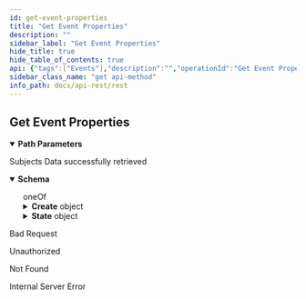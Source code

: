 ```yaml
---
id: get-event-properties
title: "Get Event Properties"
description: ""
sidebar_label: "Get Event Properties"
hide_title: true
hide_table_of_contents: true
api: {"tags":["Events"],"description":"","operationId":"Get Event Properties","parameters":[{"name":"id","in":"path","description":"Subject's unique id","required":true,"deprecated":false,"schema":{"type":"string"}},{"name":"sn","in":"path","description":"Event sn","required":true,"deprecated":false,"schema":{"type":"integer","format":"int64"}}],"responses":{"200":{"description":"Subjects Data successfully retrieved","content":{"application/json":{"schema":{"oneOf":[{"type":"object","properties":{"Create":{"type":"object","required":["governance_id","schema_id","namespace","payload"],"properties":{"governance_id":{"type":"string"},"namespace":{"type":"string"},"payload":{"oneOf":[{"type":"object","properties":{"Json":{"type":"string"}}},{"type":"object","properties":{"JsonPatch":{"type":"string"}}}]},"schema_id":{"type":"string"}}}}},{"type":"object","properties":{"State":{"type":"object","required":["subject_id","payload"],"properties":{"payload":{"oneOf":[{"type":"object","properties":{"Json":{"type":"string"}}},{"type":"object","properties":{"JsonPatch":{"type":"string"}}}]},"subject_id":{"type":"string"}}}}}]},"example":{"State":{"payload":{"Json":"{\"localizacion\":\"Argentina\",\"temperatura\":-3}"},"subject_id":"JKZgYhPjQdWNWWwkac0wSwqLKoOJsT0QimJmj6zjimWc"}}}}},"400":{"description":"Bad Request"},"401":{"description":"Unauthorized"},"404":{"description":"Not Found"},"500":{"description":"Internal Server Error"}},"deprecated":false,"security":[{"api_key":[]}],"method":"get","path":"/api/subjects/{id}/events/{sn}/properties","securitySchemes":{"api_key":{"type":"apiKey","in":"header","name":"x-api-key"}},"info":{"title":"rest","description":"","contact":{"name":""},"license":{"name":""},"version":"0.1.0"},"postman":{"name":"Get Event Properties","description":{"content":"","type":"text/plain"},"url":{"path":["api","subjects",":id","events",":sn","properties"],"host":["{{baseUrl}}"],"query":[],"variable":[{"disabled":false,"description":{"content":"(Required) Subject's unique id","type":"text/plain"},"type":"any","value":"","key":"id"},{"disabled":false,"description":{"content":"(Required) Event sn","type":"text/plain"},"type":"any","value":"","key":"sn"}]},"header":[{"key":"Accept","value":"application/json"}],"method":"GET","auth":{"type":"apikey","apikey":[{"type":"any","value":"x-api-key","key":"key"},{"type":"any","value":"<API Key>","key":"value"},{"type":"any","value":"header","key":"in"}]}}}
sidebar_class_name: "get api-method"
info_path: docs/api-rest/rest
---
```



## Get Event Properties

<details style={{"marginBottom":"1rem"}} data-collapsed={false} open={true}><summary style={{}}><strong>Path Parameters</strong></summary><div><ul><ParamsItem className={"paramsItem"} param={{"name":"id","in":"path","description":"Subject's unique id","required":true,"deprecated":false,"schema":{"type":"string"}}}></ParamsItem><ParamsItem className={"paramsItem"} param={{"name":"sn","in":"path","description":"Event sn","required":true,"deprecated":false,"schema":{"type":"integer","format":"int64"}}}></ParamsItem></ul></div></details><div><ApiTabs><TabItem label={"200"} value={"200"}><div>

Subjects Data successfully retrieved

</div><div><MimeTabs schemaType={"response"}><TabItem label={"application/json"} value={"application/json"}><SchemaTabs><TabItem label={"Schema"} value={"Schema"}><details style={{}} data-collapsed={false} open={true}><summary style={{"textAlign":"left"}}><strong>Schema</strong></summary><div style={{"textAlign":"left","marginLeft":"1rem"}}></div><ul style={{"marginLeft":"1rem"}}><div><div><span className={"badge badge--info"}>oneOf</span><SchemaTabs><TabItem label={"MOD1"} value={"0-item-properties"}><SchemaItem collapsible={true} className={"schemaItem"}><details style={{}}><summary style={{}}><strong>Create</strong><span style={{"opacity":"0.6"}}> object</span></summary><div style={{"marginLeft":"1rem"}}><SchemaItem collapsible={false} name={"governance_id"} required={false} schemaDescription={undefined} schemaName={"string"} qualifierMessage={undefined} defaultValue={undefined}></SchemaItem><SchemaItem collapsible={false} name={"namespace"} required={false} schemaDescription={undefined} schemaName={"string"} qualifierMessage={undefined} defaultValue={undefined}></SchemaItem><SchemaItem collapsible={true} className={"schemaItem"}><details style={{}}><summary style={{}}><strong>payload</strong><span style={{"opacity":"0.6"}}> object</span></summary><div style={{"marginLeft":"1rem"}}><div><div><span className={"badge badge--info"}>oneOf</span><SchemaTabs><TabItem label={"MOD1"} value={"0-item-properties"}><SchemaItem collapsible={false} name={"Json"} required={false} schemaDescription={undefined} schemaName={"string"} qualifierMessage={undefined} defaultValue={undefined}></SchemaItem></TabItem><TabItem label={"MOD2"} value={"1-item-properties"}><SchemaItem collapsible={false} name={"JsonPatch"} required={false} schemaDescription={undefined} schemaName={"string"} qualifierMessage={undefined} defaultValue={undefined}></SchemaItem></TabItem></SchemaTabs></div></div></div></details></SchemaItem><SchemaItem collapsible={false} name={"schema_id"} required={false} schemaDescription={undefined} schemaName={"string"} qualifierMessage={undefined} defaultValue={undefined}></SchemaItem></div></details></SchemaItem></TabItem><TabItem label={"MOD2"} value={"1-item-properties"}><SchemaItem collapsible={true} className={"schemaItem"}><details style={{}}><summary style={{}}><strong>State</strong><span style={{"opacity":"0.6"}}> object</span></summary><div style={{"marginLeft":"1rem"}}><SchemaItem collapsible={true} className={"schemaItem"}><details style={{}}><summary style={{}}><strong>payload</strong><span style={{"opacity":"0.6"}}> object</span></summary><div style={{"marginLeft":"1rem"}}><div><div><span className={"badge badge--info"}>oneOf</span><SchemaTabs><TabItem label={"MOD1"} value={"0-item-properties"}><SchemaItem collapsible={false} name={"Json"} required={false} schemaDescription={undefined} schemaName={"string"} qualifierMessage={undefined} defaultValue={undefined}></SchemaItem></TabItem><TabItem label={"MOD2"} value={"1-item-properties"}><SchemaItem collapsible={false} name={"JsonPatch"} required={false} schemaDescription={undefined} schemaName={"string"} qualifierMessage={undefined} defaultValue={undefined}></SchemaItem></TabItem></SchemaTabs></div></div></div></details></SchemaItem><SchemaItem collapsible={false} name={"subject_id"} required={false} schemaDescription={undefined} schemaName={"string"} qualifierMessage={undefined} defaultValue={undefined}></SchemaItem></div></details></SchemaItem></TabItem></SchemaTabs></div></div></ul></details></TabItem><TabItem label={"Example (from schema)"} value={"Example (from schema)"}><ResponseSamples responseExample={"{\n  \"Create\": {\n    \"governance_id\": \"string\",\n    \"namespace\": \"string\",\n    \"payload\": {\n      \"Json\": \"string\"\n    },\n    \"schema_id\": \"string\"\n  }\n}"} language={"json"}></ResponseSamples></TabItem><TabItem label={"Example"} value={"Example"}><ResponseSamples responseExample={"{\n  \"State\": {\n    \"payload\": {\n      \"Json\": \"{\\\"localizacion\\\":\\\"Argentina\\\",\\\"temperatura\\\":-3}\"\n    },\n    \"subject_id\": \"JKZgYhPjQdWNWWwkac0wSwqLKoOJsT0QimJmj6zjimWc\"\n  }\n}"} language={"json"}></ResponseSamples></TabItem></SchemaTabs></TabItem></MimeTabs></div></TabItem><TabItem label={"400"} value={"400"}><div>

Bad Request

</div><div></div></TabItem><TabItem label={"401"} value={"401"}><div>

Unauthorized

</div><div></div></TabItem><TabItem label={"404"} value={"404"}><div>

Not Found

</div><div></div></TabItem><TabItem label={"500"} value={"500"}><div>

Internal Server Error

</div><div></div></TabItem></ApiTabs></div>
      